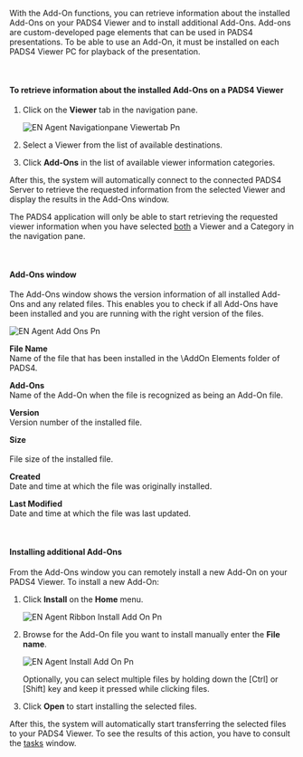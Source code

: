 With the Add-On functions, you can retrieve information about the installed Add-Ons on your PADS4 Viewer and to install additional Add-Ons. Add-ons are custom-developed page elements that can be used in PADS4 presentations. To be able to use an Add-On, it must be installed on each PADS4 Viewer PC for playback of the presentation.

 

#### **To retrieve information about the installed Add-Ons on a PADS4 Viewer**

1. Click on the **Viewer** tab in the navigation pane.

   ![EN Agent Navigationpane Viewertab Pn](/images/digital-signage/windows-applications/agent/remote-management-and-monitoring/EN-Agent-Navigationpane-Viewertab.png)
2. Select a Viewer from the list of available destinations.
3. Click **Add-Ons** in the list of available viewer information categories.

After this, the system will automatically connect to the connected PADS4 Server to retrieve the requested information from the selected Viewer and display the results in the Add-Ons window.

<Warning>
  The PADS4 application will only be able to start retrieving the requested viewer information when you have selected <u>both</u> a Viewer and a Category in the navigation pane.
</Warning>

 

#### **Add-Ons window**

The Add-Ons window shows the version information of all installed Add-Ons and any related files. This enables you to check if all Add-Ons have been installed and you are running with the right version of the files.

![EN Agent Add Ons Pn](/images/digital-signage/windows-applications/agent/remote-management-and-monitoring/EN-Agent-Add-Ons.png)

**File Name**\
Name of the file that has been installed in the \AddOn Elements folder of PADS4.

**Add-Ons**\
Name of the Add-On when the file is recognized as being an Add-On file.

**Version**\
Version number of the installed file.

**Size**\
\
File size of the installed file.

**Created**\
Date and time at which the file was originally installed.

**Last Modified**\
Date and time at which the file was last updated.

 

#### **Installing additional Add-Ons**

From the Add-Ons window you can remotely install a new Add-On on your PADS4 Viewer. To install a new Add-On:

1. Click **Install** on the **Home** menu.

   ![EN Agent Ribbon Install Add On Pn](/images/digital-signage/windows-applications/agent/remote-management-and-monitoring/EN-Agent-Ribbon-InstallAdd-On.png)
2. Browse for the Add-On file you want to install manually enter the **File name**.

   ![EN Agent Install Add On Pn](/images/digital-signage/windows-applications/agent/remote-management-and-monitoring/EN-Agent-InstallAdd-On.png)

   Optionally, you can select multiple files by holding down the \[Ctrl] or \[Shift] key and keep it pressed while clicking files.
3. Click **Open** to start installing the selected files.

After this, the system will automatically start transferring the selected files to your PADS4 Viewer. To see the results of this action, you have to consult the [tasks](https://pads4documentation.blob.core.windows.net/agent/Content/Main%20Window/Tasks.htm) window.
